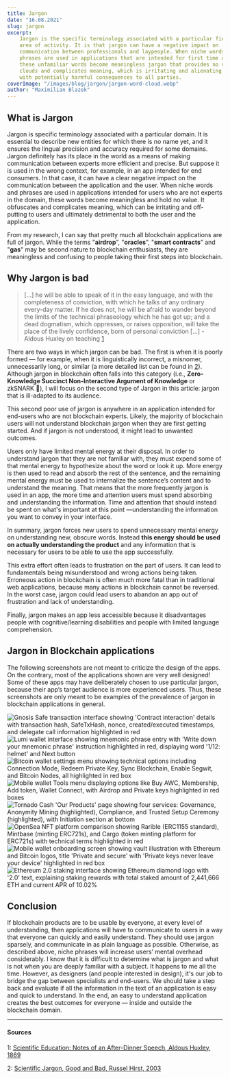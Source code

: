 ```yaml
---
title: Jargon
date: "16.08.2021"
slug: jargon
excerpt:
    Jargon is the specific terminology associated with a particular field or
    area of activity. It is that jargon can have a negative impact on
    communication between professionals and laypeople. When niche words and
    phrases are used in applications that are intended for first time users,
    these unfamiliar words become meaningless jargon that provides no value. It
    clouds and complicates meaning, which is irritating and alienating to users,
    with potentially harmful consequences to all parties.
coverImage: "/images/blog/jargon/jargon-word-cloud.webp"
author: "Maximilian Blazek"
---
```


## What is Jargon

Jargon is specific terminology associated with a particular domain. It is
essential to describe new entities for which there is no name yet, and it
ensures the lingual precision and accuracy required for some domains. Jargon
definitely has its place in the world as a means of making communication between
experts more efficient and precise. But suppose it is used in the wrong context,
for example, in an app intended for end consumers. In that case, it can have a
clear negative impact on the communication between the application and the user.
When niche words and phrases are used in applications intended for users who are
not experts in the domain, these words become meaningless and hold no value. It
obfuscates and complicates meaning, which can be irritating and off-putting to
users and ultimately detrimental to both the user and the application.

From my research, I can say that pretty much all blockchain applications are
full of jargon. While the terms "**airdrop**”, "**oracles**”, "**smart
contracts**” and "**gas**" may be second nature to blockchain enthusiasts, they
are meaningless and confusing to people taking their first steps into
blockchain.

## Why Jargon is bad

> [...] he will be able to speak of it in the easy language, and with the
> completeness of conviction, with which he talks of any ordinary every-day
> matter. If he does not, he will be afraid to wander beyond the limits of the
> technical phraseology which he has got up; and a dead dogmatism, which
> oppresses, or raises opposition, will take the place of the lively confidence,
> born of personal conviction [...] - Aldous Huxley on teaching [1](#1)

There are two ways in which jargon can be bad. The first is when it is poorly
formed — for example, when it is linguistically incorrect, a misnomer,
unnecessarily long, or similar (a more detailed list can be found in [2](#2)).
Although jargon in blockchain often falls into this category (i.e.,
**Zero-Knowledge Succinct Non-Interactive Argument of Knowledge** or zkSNARK
👀), I will focus on the second type of Jargon in this article: jargon that is
ill-adapted to its audience.

This second poor use of jargon is anywhere in an application intended for
end-users who are not blockchain experts. Likely, the majority of blockchain
users will not understand blockchain jargon when they are first getting started.
And if jargon is not understood, it might lead to unwanted outcomes.

Users only have limited mental energy at their disposal. In order to understand
jargon that they are not familiar with, they must expend some of that mental
energy to hypothesize about the word or look it up. More energy is then used to
read and absorb the rest of the sentence, and the remaining mental energy must
be used to internalize the sentence’s content and to understand the meaning.
That means that the more frequently jargon is used in an app, the more time and
attention users must spend absorbing and understanding the information. Time and
attention that should instead be spent on what's important at this point
—understanding the information you want to convey in your interface.

In summary, jargon forces new users to spend unnecessary mental energy on
understanding new, obscure words. Instead **this energy should be used on
actually understanding the product** and any information that is necessary for
users to be able to use the app successfully.

This extra effort often leads to frustration on the part of users. It can lead
to fundamentals being misunderstood and wrong actions being taken. Erroneous
action in blockchain is often much more fatal than in traditional web
applications, because many actions in blockchain cannot be reversed. In the
worst case, jargon could lead users to abandon an app out of frustration and
lack of understanding.

Finally, jargon makes an app less accessible because it disadvantages people
with cognitive/learning disabilities and people with limited language
comprehension.

## Jargon in Blockchain applications

The following screenshots are not meant to criticize the design of the apps. On
the contrary, most of the applications shown are very well designed! Some of
these apps may have deliberately chosen to use particular jargon, because their
app’s target audience is more experienced users. Thus, these screenshots are
only meant to be examples of the prevalence of jargon in blockchain applications
in general.

<div className="grid grid-cols-1 sm:grid-cols-3 gap-4 mx-auto md:-mx-6 lg:-mx-8 xl:-mx-28 my-8">
  <div className="col-span-1 sm:col-span-3">
    <img className="w-full h-auto rounded-lg" src="/images/blog/jargon/gnosis-safe-transaction.webp" alt="Gnosis Safe transaction interface showing 'Contract interaction' details with transaction hash, SafeTxHash, nonce, created/executed timestamps, and delegate call information highlighted in red" />
  </div>

<div className="col-span-1">
    <img
        className="h-auto w-full rounded-lg"
        src="/images/blog/jargon/lumi-wallet-mnemonic.webp"
        alt="Lumi wallet interface showing mnemonic phrase entry with 'Write down your mnemonic phrase' instruction highlighted in red, displaying word '1/12: helmet' and Next button"
    />
</div>

<div className="col-span-1">
    <img
        className="h-auto w-full rounded-lg"
        src="/images/blog/jargon/bitcoin-technical-settings.webp"
        alt="Bitcoin wallet settings menu showing technical options including Connection Mode, Redeem Private Key, Sync Blockchain, Enable Segwit, and Bitcoin Nodes, all highlighted in red box"
    />
</div>

<div className="col-span-1">
    <img
        className="h-auto w-full rounded-lg"
        src="/images/blog/jargon/wallet-tools-menu.webp"
        alt="Mobile wallet Tools menu displaying options like Buy AWC, Membership, Add token, Wallet Connect, with Airdrop and Private keys highlighted in red boxes"
    />
</div>

<div className="col-span-1 md:col-span-3">
    <img
        className="h-auto w-full rounded-lg"
        src="/images/blog/jargon/tornado-cash-products.webp"
        alt="Tornado Cash 'Our Products' page showing four services: Governance, Anonymity Mining (highlighted), Compliance, and Trusted Setup Ceremony (highlighted), with Initiation section at bottom"
    />
</div>

<div className="col-span-1 md:col-span-3">
    <img
        className="h-auto w-full rounded-lg"
        src="/images/blog/jargon/opensea-nft-platforms.webp"
        alt="OpenSea NFT platform comparison showing Rarible (ERC1155 standard), Mintbase (minting ERC721s), and Cargo (token minting platform for ERC721s) with technical terms highlighted in red"
    />
</div>

<div className="col-span-1">
    <img
        className="h-auto w-full rounded-lg"
        src="/images/blog/jargon/private-keys-security.webp"
        alt="Mobile wallet onboarding screen showing vault illustration with Ethereum and Bitcoin logos, title 'Private and secure' with 'Private keys never leave your device' highlighted in red box"
    />
</div>

  <div className="col-span-1">
    <img className="w-full h-auto rounded-lg" src="/images/blog/jargon/ethereum-staking-apr.webp" alt="Ethereum 2.0 staking interface showing Ethereum diamond logo with '2.0' text, explaining staking rewards with total staked amount of 2,441,666 ETH and current APR of 10.02%" />
  </div>
</div>

## Conclusion

If blockchain products are to be usable by everyone, at every level of
understanding, then applications will have to communicate to users in a way that
everyone can quickly and easily understand. They should use jargon sparsely, and
communicate in as plain language as possible. Otherwise, as described above,
niche phrases will increase users’ mental overhead considerably. I know that it
is difficult to determine what is jargon and what is not when you are deeply
familiar with a subject. It happens to me all the time. However, as designers
(and people interested in design), it's our job to bridge the gap between
specialists and end-users. We should take a step back and evaluate if all the
information in the text of an application is easy and quick to understand. In
the end, an easy to understand application creates the best outcomes for
everyone — inside and outside the blockchain domain.

---

#### Sources

1: <a name="1" href="https://mathcs.clarku.edu/huxley/CE3/SciEd.html">Scientific
Education: Notes of an After-Dinner Speech, Aldous Huxley, 1869</a>

2:
<a name="2" href="https://journals.sagepub.com/doi/10.2190/J8JJ-4YD0-4R00-G5N0">Scientific
Jargon, Good and Bad, Russel Hirst, 2003</a>
